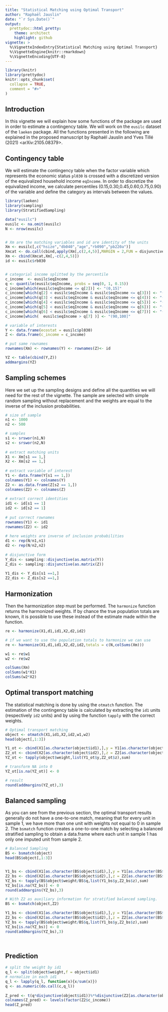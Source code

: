 ```yaml
---
title: "Statistical Matching using Optimal Transport"
author: "Raphaël Jauslin"
date: "`r Sys.Date()`"
output: 
  prettydoc::html_pretty:
    theme: architect
    highlight: github
vignette: >
  %\VignetteIndexEntry{Statistical Matching using Optimal Transport}
  %\VignetteEngine{knitr::rmarkdown}
  %\VignetteEncoding{UTF-8}
---
```


```r
library(knitr)
library(prettydoc)
knitr::opts_chunk$set(
  collapse = TRUE,
  comment = "#>"
)


```


## Introduction

In this vignette we will explain how some functions of the package are used in order to estimate a contingency table. We will work on the `eusilc` dataset of the `laeken` package. All the functions presented in the following are explained in the proposed manuscript by Raphaël Jauslin and Yves Tillé (2021) <arXiv:2105.08379>.

## Contingency table
We will estimate the contingency table when the factor variable which represents the economic status `pl030` is crossed with a discretized version of the equivalized household income `eqIncome`. In order to discretize the equivalized income, we calculate percentiles (0.15,0.30,0.45,0.60,0.75,0.90) of the variable and define the category as intervals between the values.
 
```r
library(laeken)
library(sampling)
library(StratifiedSampling)

data("eusilc")
eusilc <- na.omit(eusilc)
N <- nrow(eusilc)


# Xm are the matching variables and id are identity of the units
Xm <- eusilc[,c("hsize","db040","age","rb090","pb220a")]
Xmcat <- do.call(cbind,apply(Xm[,c(2,4,5)],MARGIN = 2,FUN = disjunctive))
Xm <- cbind(Xmcat,Xm[,-c(2,4,5)])
id <- eusilc$rb030


# categorial income splitted by the percentile
c_income  <- eusilc$eqIncome
q <- quantile(eusilc$eqIncome, probs = seq(0, 1, 0.15))
c_income[which(eusilc$eqIncome <= q[2])] <- "(0,15]"
c_income[which(q[2] < eusilc$eqIncome & eusilc$eqIncome <= q[3])] <- "(15,30]"
c_income[which(q[3] < eusilc$eqIncome & eusilc$eqIncome <= q[4])] <- "(30,45]"
c_income[which(q[4] < eusilc$eqIncome & eusilc$eqIncome <= q[5])] <- "(45,60]"
c_income[which(q[5] < eusilc$eqIncome & eusilc$eqIncome <= q[6])] <- "(60,75]"
c_income[which(q[6] < eusilc$eqIncome & eusilc$eqIncome <= q[7])] <- "(75,90]"
c_income[which(  eusilc$eqIncome > q[7] )] <- "(90,100]"

# variable of interests
Y <- data.frame(ecostat = eusilc$pl030)
Z <- data.frame(c_income = c_income)

# put same rownames
rownames(Xm) <- rownames(Y) <- rownames(Z)<- id

YZ <- table(cbind(Y,Z))
addmargins(YZ)


```


## Sampling schemes

Here we set up the sampling designs and define all the quantities we will need for the rest of the vignette. The sample are selected with simple random sampling without replacement and the weights are equal to the inverse of the inclusion probabilities.

```r

# size of sample
n1 <- 1000
n2 <- 500

# samples
s1 <- srswor(n1,N)
s2 <- srswor(n2,N)
  
# extract matching units
X1 <- Xm[s1 == 1,]
X2 <- Xm[s2 == 1,]
  
# extract variable of interest
Y1 <- data.frame(Y[s1 == 1,])
colnames(Y1) <- colnames(Y)
Z2 <- as.data.frame(Z[s2 == 1,])
colnames(Z2) <- colnames(Z)
  
# extract correct identities
id1 <- id[s1 == 1]
id2 <- id[s2 == 1]
  
# put correct rownames
rownames(Y1) <- id1
rownames(Z2) <- id2
  
# here weights are inverse of inclusion probabilities
d1 <- rep(N/n1,n1)
d2 <- rep(N/n2,n2)
  
# disjunctive form
Y_dis <- sampling::disjunctive(as.matrix(Y))
Z_dis <- sampling::disjunctive(as.matrix(Z))
  
Y1_dis <- Y_dis[s1 ==1,]
Z2_dis <- Z_dis[s2 ==1,]


```


## Harmonization

Then the harmonization step must be performed. The `harmonize` function returns the harmonized weights. If by chance the true population totals are known, it is possible to use these instead of the estimate made within the function.


```r


re <- harmonize(X1,d1,id1,X2,d2,id2)  

# if we want to use the population totals to harmonize we can use 
re <- harmonize(X1,d1,id1,X2,d2,id2,totals = c(N,colSums(Xm)))

w1 <- re$w1
w2 <- re$w2

colSums(Xm)
colSums(w1*X1)
colSums(w2*X2)


```



## Optimal transport matching

The statistical matching is done by using the `otmatch` function. The estimation of the contingency table is calculated by extracting the `id1` units (respectively `id2` units) and by using the function `tapply` with the correct weights.

```r

# Optimal transport matching
object <- otmatch(X1,id1,X2,id2,w1,w2)
head(object[,1:3])

Y1_ot <- cbind(X1[as.character(object$id1),],y = Y1[as.character(object$id1),])
Z2_ot <- cbind(X2[as.character(object$id2),],z = Z2[as.character(object$id2),])
YZ_ot <- tapply(object$weight,list(Y1_ot$y,Z2_ot$z),sum)

# transform NA into 0
YZ_ot[is.na(YZ_ot)] <- 0

# result
round(addmargins(YZ_ot),3)


```



## Balanced sampling

As you can see from the previous section, the optimal transport results generally do not have a one-to-one match, meaning that for every unit in sample 1, we have more than one unit with weights not equal to 0 in sample 2.  The `bsmatch` function creates a one-to-one match by selecting a balanced stratified sampling to obtain a data.frame where each unit in sample 1 has only one imputed unit from sample 2. 


```r

# Balanced Sampling 
BS <- bsmatch(object)
head(BS$object[,1:3])


Y1_bs <- cbind(X1[as.character(BS$object$id1),],y = Y1[as.character(BS$object$id1),])
Z2_bs <- cbind(X2[as.character(BS$object$id2),],z = Z2[as.character(BS$object$id2),])
YZ_bs <- tapply(BS$object$weight/BS$q,list(Y1_bs$y,Z2_bs$z),sum)
YZ_bs[is.na(YZ_bs)] <- 0
round(addmargins(YZ_bs),3)

# With Z2 as auxiliary information for stratified balanced sampling.
BS <- bsmatch(object,Z2)

Y1_bs <- cbind(X1[as.character(BS$object$id1),],y = Y1[as.character(BS$object$id1),])
Z2_bs <- cbind(X2[as.character(BS$object$id2),],z = Z2[as.character(BS$object$id2),])
YZ_bs <- tapply(BS$object$weight/BS$q,list(Y1_bs$y,Z2_bs$z),sum)
YZ_bs[is.na(YZ_bs)] <- 0
round(addmargins(YZ_bs),3)




```


## Prediction  


```r

# split the weight by id1
q_l <- split(object$weight,f = object$id1)
# normalize in each id1
q_l <- lapply(q_l, function(x){x/sum(x)})
q <- as.numeric(do.call(c,q_l))
  
Z_pred <- t(q*disjunctive(object$id1))%*%disjunctive(Z2[as.character(object$id2),])
colnames(Z_pred) <- levels(factor(Z2$c_income))
head(Z_pred)


 
 
```

